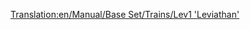 [[Translation:en/Manual/Base Set/Trains/Lev1 'Leviathan']]
{{en/Manual/Base Set/Trains/Trains|Cost=£82,031 ($164,062)
|Speed=402 kph (251 mph)
|Weight=105 t
|Power=10,000 hp (7,457 kW)
|Annual=£3,515 ($7,030)
|Designed=2020
|Lifespan=20
|Capacity=N/A
|Description=No description has been written for this train yet. If you know something about this train, feel free to edit this page and add it!
|Real-life=No Real-Life Equivalent has been found for this train. Perhaps in a few years, when MagLev has become a real technology, you could fill in a First-Generation MagLev engine here.
}}